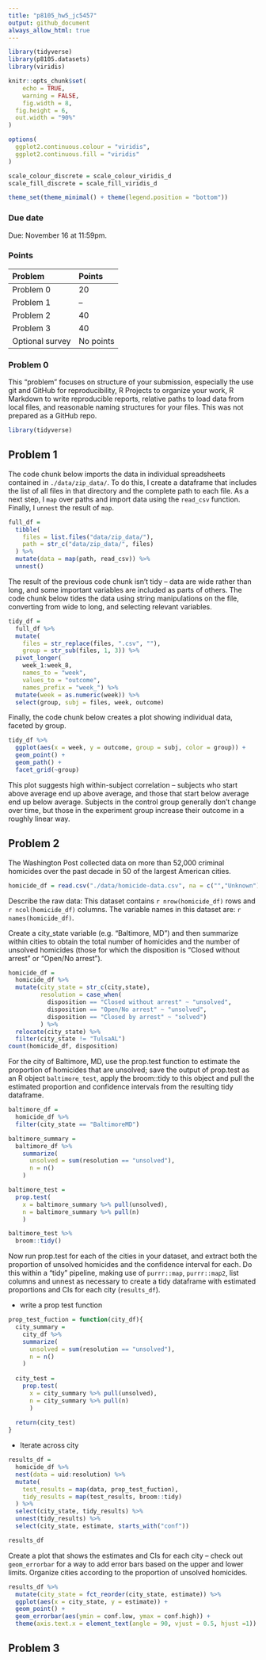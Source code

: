 ```yaml
---
title: "p8105_hw5_jc5457"
output: github_document
always_allow_html: true
---
```


```r
library(tidyverse)
library(p8105.datasets)
library(viridis)

knitr::opts_chunk$set(
	echo = TRUE,
	warning = FALSE,
	fig.width = 8, 
  fig.height = 6,
  out.width = "90%"
)

options(
  ggplot2.continuous.colour = "viridis",
  ggplot2.continuous.fill = "viridis"
)

scale_colour_discrete = scale_colour_viridis_d
scale_fill_discrete = scale_fill_viridis_d

theme_set(theme_minimal() + theme(legend.position = "bottom"))
```


### Due date

Due: November 16 at 11:59pm. 

### Points

| Problem         | Points    |
|:--------------- |:--------- |
| Problem 0       | 20        |
| Problem 1       | --        |
| Problem 2       | 40        |
| Problem 3       | 40        |
| Optional survey | No points |


### Problem 0

This "problem" focuses on structure of your submission, especially the use git and GitHub for reproducibility, R Projects to organize your work, R Markdown to write reproducible reports, relative paths to load data from local files, and reasonable naming structures for your files. This was not prepared as a GitHub repo.

```r
library(tidyverse)
```


## Problem 1

The code chunk below imports the data in individual spreadsheets contained in `./data/zip_data/`. To do this, I create a dataframe that includes the list of all files in that directory and the complete path to each file. As a next step, I `map` over paths and import data using the `read_csv` function. Finally, I `unnest` the result of `map`.

```r
full_df = 
  tibble(
    files = list.files("data/zip_data/"),
    path = str_c("data/zip_data/", files)
  ) %>% 
  mutate(data = map(path, read_csv)) %>% 
  unnest()
```

The result of the previous code chunk isn't tidy -- data are wide rather than long, and some important variables are included as parts of others. The code chunk below tides the data using string manipulations on the file, converting from wide to long, and selecting relevant variables. 

```r
tidy_df = 
  full_df %>% 
  mutate(
    files = str_replace(files, ".csv", ""),
    group = str_sub(files, 1, 3)) %>% 
  pivot_longer(
    week_1:week_8,
    names_to = "week",
    values_to = "outcome",
    names_prefix = "week_") %>% 
  mutate(week = as.numeric(week)) %>% 
  select(group, subj = files, week, outcome)
```

Finally, the code chunk below creates a plot showing individual data, faceted by group. 

```r
tidy_df %>% 
  ggplot(aes(x = week, y = outcome, group = subj, color = group)) + 
  geom_point() + 
  geom_path() + 
  facet_grid(~group)
```

This plot suggests high within-subject correlation -- subjects who start above average end up above average, and those that start below average end up below average. Subjects in the control group generally don't change over time, but those in the experiment group increase their outcome in a roughly linear way. 


## Problem 2

The Washington Post collected data on more than 52,000 criminal homicides over the past decade in 50 of the largest American cities.

```r
homicide_df = read.csv("./data/homicide-data.csv", na = c("","Unknown"))
```

Describe the raw data: 
This dataset contains `r nrow(homicide_df)` rows and `r ncol(homicide_df)` columns.
The variable names in this dataset are: 
`r names(homicide_df)`.

Create a city_state variable (e.g. “Baltimore, MD”) and then summarize within cities to obtain the total number of homicides and the number of unsolved homicides (those for which the disposition is “Closed without arrest” or “Open/No arrest”).

```r
homicide_df =
  homicide_df %>% 
  mutate(city_state = str_c(city,state),
         resolution = case_when(
           disposition == "Closed without arrest" ~ "unsolved",
           disposition == "Open/No arrest" ~ "unsolved",
           disposition == "Closed by arrest" ~ "solved")
         ) %>%
  relocate(city_state) %>% 
  filter(city_state != "TulsaAL")
count(homicide_df, disposition)
```

For the city of Baltimore, MD, use the prop.test function to estimate the proportion of homicides that are unsolved; save the output of prop.test as an R object `baltimore_test`, apply the broom::tidy to this object and pull the estimated proportion and confidence intervals from the resulting tidy dataframe.

```r
baltimore_df =
  homicide_df %>% 
  filter(city_state == "BaltimoreMD")

baltimore_summary = 
  baltimore_df %>% 
    summarize(
      unsolved = sum(resolution == "unsolved"),
      n = n()
    )

baltimore_test = 
  prop.test(
    x = baltimore_summary %>% pull(unsolved),
    n = baltimore_summary %>% pull(n)
    )

baltimore_test %>% 
  broom::tidy()
```

Now run prop.test for each of the cities in your dataset, and extract both the proportion of unsolved homicides and the confidence interval for each. Do this within a “tidy” pipeline, making use of `purrr::map`, `purrr::map2`, list columns and unnest as necessary to create a tidy dataframe with estimated proportions and CIs for each city (`results_df`).

* write a prop test function
```r
prop_test_fuction = function(city_df){
  city_summary = 
    city_df %>% 
    summarize(
      unsolved = sum(resolution == "unsolved"),
      n = n()
    )
  
  city_test = 
    prop.test(
      x = city_summary %>% pull(unsolved),
      n = city_summary %>% pull(n)
      )
  
  return(city_test)
}
```

* Iterate across city
```r
results_df = 
  homicide_df %>% 
  nest(data = uid:resolution) %>% 
  mutate(
    test_results = map(data, prop_test_fuction),
    tidy_results = map(test_results, broom::tidy)
  ) %>% 
  select(city_state, tidy_results) %>% 
  unnest(tidy_results) %>% 
  select(city_state, estimate, starts_with("conf"))

results_df
```

Create a plot that shows the estimates and CIs for each city – check out `geom_errorbar` for a way to add error bars based on the upper and lower limits. Organize cities according to the proportion of unsolved homicides.

```r
results_df %>% 
  mutate(city_state = fct_reorder(city_state, estimate)) %>% 
  ggplot(aes(x = city_state, y = estimate)) +
  geom_point() +
  geom_errorbar(aes(ymin = conf.low, ymax = conf.high)) +
  theme(axis.text.x = element_text(angle = 90, vjust = 0.5, hjust =1))
```



## Problem 3
